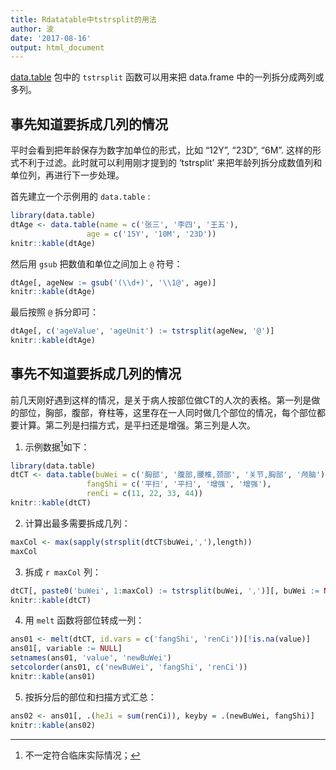 ```yaml
---
title: Rdatatable中tstrsplit的用法
author: 波
date: '2017-08-16'
output: html_document
---
```


[data.table](http://rdatatable.com) 包中的 `tstrsplit` 函数可以用来把 data.frame 中的一列拆分成两列或多列。

## 事先知道要拆成几列的情况
平时会看到把年龄保存为数字加单位的形式，比如 "12Y", "23D", "6M". 这样的形式不利于过滤。此时就可以利用刚才提到的 'tstrsplit' 来把年龄列拆分成数值列和单位列，再进行下一步处理。

首先建立一个示例用的 `data.table` : 
```r
library(data.table)
dtAge <- data.table(name = c('张三', '李四', '王五'),
                 age = c('15Y', '10M', '23D'))
knitr::kable(dtAge)
```

然后用 `gsub` 把数值和单位之间加上 `@` 符号：
```r
dtAge[, ageNew := gsub('(\\d+)', '\\1@', age)]
knitr::kable(dtAge)
```

最后按照 `@` 拆分即可：
```r
dtAge[, c('ageValue', 'ageUnit') := tstrsplit(ageNew, '@')]
knitr::kable(dtAge)
```

## 事先不知道要拆成几列的情况

前几天刚好遇到这样的情况，是关于病人按部位做CT的人次的表格。第一列是做的部位，胸部，腹部，脊柱等，这里存在一人同时做几个部位的情况，每个部位都要计算。第二列是扫描方式，是平扫还是增强。第三列是人次。

1. 示例数据^[不一定符合临床实际情况；]如下：
```r
library(data.table)
dtCT <- data.table(buWei = c('胸部', '腹部,腰椎,颈部', '关节,胸部', '颅脑'),
                 fangShi = c('平扫', '平扫', '增强', '增强'),
                 renCi = c(11, 22, 33, 44))
knitr::kable(dtCT)
```

2. 计算出最多需要拆成几列：
```r
maxCol <- max(sapply(strsplit(dtCT$buWei,','),length))
maxCol
```

3. 拆成 `r maxCol` 列：
```r
dtCT[, paste0('buWei', 1:maxCol) := tstrsplit(buWei, ',')][, buWei := NULL]
knitr::kable(dtCT)
```

4. 用 `melt` 函数将部位转成一列：
```r
ans01 <- melt(dtCT, id.vars = c('fangShi', 'renCi'))[!is.na(value)]
ans01[, variable := NULL]
setnames(ans01, 'value', 'newBuWei')
setcolorder(ans01, c('newBuWei', 'fangShi', 'renCi'))
knitr::kable(ans01)
```

5. 按拆分后的部位和扫描方式汇总：
```r
ans02 <- ans01[, .(heJi = sum(renCi)), keyby = .(newBuWei, fangShi)]
knitr::kable(ans02)
```
























